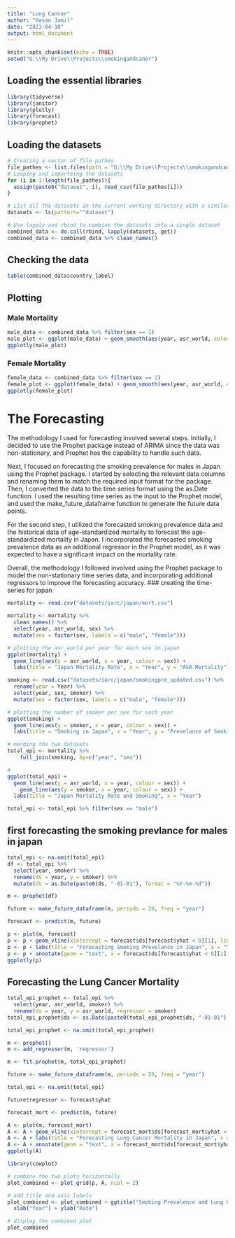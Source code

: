 ```yaml
---
title: "Lung Cancer"
author: "Hasan Jamil"
date: "2023-04-10"
output: html_document
---
```

```r
knitr::opts_chunk$set(echo = TRUE)
setwd("G:\\My Drive\\Projects\\smokingandcaner")
```

## Loading the essential libraries

```r
library(tidyverse)
library(janitor)
library(plotly)
library(forecast)
library(prophet)
```


## Loading the datasets
```r
# Creating a vector of file pathes 
file_pathes <- list.files(path = "G:\\My Drive\\Projects\\smokingandcaner\\datasets\\iarc", pattern = "*.csv", full.names = TRUE)
# Looping and importeing the datasets
for (i in 1:length(file_pathes)){
  assign(paste0("dataset", i), read_csv(file_pathes[i]))
}

# List all the datasets in the current working directory with a similar prefix
datasets <- ls(pattern="^dataset")

# Use lapply and rbind to combine the datasets into a single dataset
combined_data <- do.call(rbind, lapply(datasets, get))
combined_data <- combined_data %>% clean_names()
```


## Checking the data

```r
table(combined_data$country_label)
```



## Plotting 

### Male Mortality

```r
male_data <- combined_data %>% filter(sex == 1)
male_plot <- ggplot(male_data) + geom_smooth(aes(year, asr_world, color=country_label)) 
ggplotly(male_plot)
```

### Female Mortality

```r
female_data <- combined_data %>% filter(sex == 2)
female_plot <- ggplot(female_data) + geom_smooth(aes(year, asr_world, color=country_label)) 
ggplotly(female_plot)
```

# The Forecasting
The methodology I used for forecasting involved several steps. Initially, I decided to use the Prophet package instead of ARIMA since the data was non-stationary, and Prophet has the capability to handle such data.

Next, I focused on forecasting the smoking prevalence for males in Japan using the Prophet package. I started by selecting the relevant data columns and renaming them to match the required input format for the package. Then, I converted the data to the time series format using the as.Date function. I used the resulting time series as the input to the Prophet model, and used the make_future_dataframe function to generate the future data points.

For the second step, I utilized the forecasted smoking prevalence data and the historical data of age-standardized mortality to forecast the age-standardized mortality in Japan. I incorporated the forecasted smoking prevalence data as an additional regressor in the Prophet model, as it was expected to have a significant impact on the mortality rate.

Overall, the methodology I followed involved using the Prophet package to model the non-stationary time series data, and incorporating additional regressors to improve the forecasting accuracy.
### creating the time-series for japan
  
  ```r
mortality <- read.csv("datasets/iarc/japan/mort.csv")
  ```


```r
mortality <- mortality %>% 
  clean_names() %>%
  select(year, asr_world, sex) %>%
  mutate(sex = factor(sex, labels = c("male", "female")))
```

```r
# plotting the asr_world per year for each sex in japan
ggplot(mortality) +
  geom_line(aes(y = asr_world, x = year, colour = sex)) +
  labs(title = "Japan Mortality Rate", x = "Year", y = "ASR Mortality")
```

```r
smoking <- read.csv("datasets/iarc/japan/smokingpre_updated.csv") %>% 
  rename(year = Year) %>% 
  select(year, sex, smoker) %>%
  mutate(sex = factor(sex, labels = c("male", "female")))
```

```r
# plotting the number of smoker per sex for each year
ggplot(smoking) +
  geom_line(aes(y = smoker, x = year, colour = sex)) +
  labs(title = "Smoking in Japan", x = "Year", y = "Prevelance of Smoking")
```


```r
# merging the two datasets
total_epi <- mortality %>% 
    full_join(smoking, by=c("year", "sex"))
```

```r
#
ggplot(total_epi) +
  geom_line(aes(y = asr_world, x = year, colour = sex)) +
    geom_line(aes(y = smoker, x = year, colour = sex)) +
  labs(title = "Japan Mortality Rate and Smoking", x = "Year")
```

```r
total_epi <- total_epi %>% filter(sex == "male")
```

## first forecasting the smoking prevlance for males in japan
```r
total_epi <- na.omit(total_epi)
df <- total_epi %>%
  select(year, smoker) %>%
  rename(ds = year, y = smoker) %>%
  mutate(ds = as.Date(paste0(ds, "-01-01"), format = "%Y-%m-%d"))

m <- prophet(df)

future <- make_future_dataframe(m, periods = 20, freq = "year")

forecast <- predict(m, future)

p <- plot(m, forecast)
p <- p + geom_vline(xintercept = forecast$ds[forecast$yhat < 0][1], linetype = "dashed", color = "red")
p <- p + labs(title = "Forecasting Smoking Prevelance in Japan", x = "Year", y = "Smoking Prevelance")
p <- p + annotate(geom = "text", x = forecast$ds[forecast$yhat < 0][1], y = 0, label = as.character(year(forecast$ds[forecast$yhat < 0][1])))
ggplotly(p)
```

## Forecasting the Lung Cancer Mortality

```r
total_epi_prophet <- total_epi %>%
  select(year, asr_world, smoker) %>%
  rename(ds = year, y = asr_world, regressor = smoker)
total_epi_prophet$ds <- as.Date(paste0(total_epi_prophet$ds, "-01-01"), format = "%Y-%m-%d")
```

```r
total_epi_prophet <- na.omit(total_epi_prophet)
```

```r
m <- prophet()
m <- add_regressor(m, 'regressor')
```

```r
m <- fit.prophet(m, total_epi_prophet)
```

```r
future <- make_future_dataframe(m, periods = 20, freq = "year")
```


```r
total_epi <- na.omit(total_epi)
```

```r
future$regressor <- forecast$yhat
```

```r
forecast_mort <- predict(m, future)

A <- plot(m, forecast_mort)
A <- A + geom_vline(xintercept = forecast_mort$ds[forecast_mort$yhat < 0][1], linetype = "dashed", color = "red")
A <- A + labs(title = "Forecasting Lung Cancer Mortality in Japan", x = "Year", y = "Lung Cancer Mortality")
A <- A + annotate(geom = "text", x = forecast_mort$ds[forecast_mort$yhat < 0][1], y = 0, label = as.character(year(forecast_mort$ds[forecast_mort$yhat < 0][1])))
ggplotly(A)
```

```r

library(cowplot)

# combine the two plots horizontally
plot_combined <- plot_grid(p, A, ncol = 2)

# add title and axis labels
plot_combined <- plot_combined + ggtitle("Smoking Prevalence and Lung Cancer Mortality in Japan") +
  xlab("Year") + ylab("Rate")

# display the combined plot
plot_combined
```